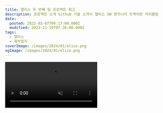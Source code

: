 ```yaml
---
title: 엘리스 두 번째 팀 프로젝트 회고
description: 프로젝트 소개 Github 기술 소개서 엘리스 SW 엔지니어 트랙이란 커리큘럼 속에서 꽤 오랜 시간 함께 교육을 들었으나, 비대면으로 진행된 탓에 교육생 간 소통이 원활하지 못했습니다.더군다나 수료 후에도 지속해서 교육생을 묶어줄 커뮤니티의 부재를 해결하고자 커뮤니티를 제작하게 되었습니다. 안타깝게 AI 트랙을 4기 동안이나 진행하면서도 없던 커뮤니티가 저희 수료 날에 디스코드 서버로 생겨버린 탓에 흐지부지되긴 했습니다. 엘리스에서 제공해준
date:
  posted: 2022-03-07T09:17:00.000Z
  modified: 2023-11-19T07:26:00.000Z
tags:
  - 엘리스
  - 제작일지
coverImage: /images/2024/01/elice.png
ogImage: /images/2024/01/elice.png
---
```


<video autoPlay playsInline muted loop src="/images/2022/03/Coderland.mp4" />

## 프로젝트 소개

* [Github](https://github.com/marshallku/Coderland)
* [기술 소개서](https://elice.notion.site/f1694b3c74dc452d86d83b90ec4ab361)

엘리스 SW 엔지니어 트랙이란 커리큘럼 속에서 꽤 오랜 시간 함께 교육을 들었으나, 비대면으로 진행된 탓에 교육생 간 소통이 원활하지 못했습니다.  
더군다나 수료 후에도 지속해서 교육생을 묶어줄 커뮤니티의 부재를 해결하고자 커뮤니티를 제작하게 되었습니다.

안타깝게 AI 트랙을 4기 동안이나 진행하면서도 없던 커뮤니티가 저희 수료 날에 디스코드 서버로 생겨버린 탓에 흐지부지되긴 했습니다.

엘리스에서 제공해준 서버 외에도 제 서버 2대를 사비로 투자했고, 팀원 분 aws 프리티어 클라우드도 투자했고, [coderland.dev](https://coderland.dev/)이란 도메인까지 사비로 구매해 여러모로 진심으로 준비한 프로젝트였으나, 결과가 조금 아쉽게 돼버렸네요.  
주제 자체가 엘리스 측에서 뭔가 진행하면 바로 엎어지기 쉬운 주제라 꾸준히 생각하고 경계하고 있었으나, 이리 빨리 엎어지는 것까진 안타깝게도 예상하지 못했습니다.

### 기술 스택

**Frontend**

![TypeScript](https://img.shields.io/badge/typescript-%23007ACC.svg?style=for-the-badge&logo=typescript&logoColor=white) ![React](https://img.shields.io/badge/react-%2320232a.svg?style=for-the-badge&logo=react&logoColor=%2361DAFB) ![CSS3](https://img.shields.io/badge/css3-%231572B6.svg?style=for-the-badge&logo=css3&logoColor=white) ![Jest](https://img.shields.io/badge/-jest-%23C21325?style=for-the-badge&logo=jest&logoColor=white) ![Vite](https://img.shields.io/static/v1?style=for-the-badge&message=Vite&color=646CFF&logo=Vite&logoColor=FFFFFF&label=) 

**Backend**

![TypeScript](https://img.shields.io/badge/typescript-%23007ACC.svg?style=for-the-badge&logo=typescript&logoColor=white) ![Express.js](https://img.shields.io/badge/express.js-%23404d59.svg?style=for-the-badge&logo=express&logoColor=%2361DAFB) ![Jest](https://img.shields.io/badge/-jest-%23C21325?style=for-the-badge&logo=jest&logoColor=white) ![PHP](https://img.shields.io/badge/php-%23777BB4.svg?style=for-the-badge&logo=php&logoColor=white) 

**Database**

![MongoDB](https://img.shields.io/badge/MongoDB-%234ea94b.svg?style=for-the-badge&logo=mongodb&logoColor=white) 

**Server**

![Nginx](https://img.shields.io/badge/nginx-%23009639.svg?style=for-the-badge&logo=nginx&logoColor=white) 

**Version Control**

![Git](https://img.shields.io/badge/git-%23F05033.svg?style=for-the-badge&logo=git&logoColor=white) ![GitLab](https://img.shields.io/badge/gitlab-%23181717.svg?style=for-the-badge&logo=gitlab&logoColor=white) 

**CI / CD**

![GitLab CI](https://img.shields.io/badge/gitlab%20ci-%23181717.svg?style=for-the-badge&logo=gitlab&logoColor=white) 

**OS**

![Ubuntu](https://img.shields.io/badge/Ubuntu-E95420?style=for-the-badge&logo=ubuntu&logoColor=white) 

### 서버 구조

![코더랜드 서버 구조](/images/2022/03/server-structure.png)

## 시작하기 전 세운 목표

* 코드 리뷰하기
* 테스트 코드 작성 및 테스트 환경 구성하기
* 더욱 깔끔한 코드 작성하기
* 1차 프로젝트를 진행하며 한 잘못 반복하지 않기

위 네 목표를 큰 틀로 잡고 시작했습니다.

## 잘 한 것

### 코드 리뷰

![코드 리뷰](/images/2022/03/review.png)

1차 프로젝트 땐 바닐라로만 작업해야 해서 구현할 것도 많은데 시간은 촉박해 문제를 전부 제가 해결해버릴 때가 많았습니다.  
알량한 재주로 타인의 성장 가능성을 뺏은 것 같단 죄책감도 있고, 팀원분들께 도움이 되고자 하는 마음도 있어 이번엔 바쁜 와중에도 짬 내서 코드 리뷰를 꼼꼼히 진행했습니다.

`Master - Sprint - Dev` 구조로 브랜치를 만들어 진행했는데, `Dev` 브랜치에서 각자 기능을 구현한 뒤 `Sprint` 브랜치로 병합하고, 스프린트 단위가 끝날 때마다 `Master`로 병합하는 방식을 취했습니다. `Dev` 브랜치에서 `Sprint` 브랜치로 병합할 땐 제가 확인하고 병합을 진행하고 `Master`로 병합할 땐 코치님이 리뷰를 진행해주셨는데, 확실히 리뷰어가 있으니 많은 문제를 줄일 수 있었습니다.

* 네이밍 컨벤션 통일
* 프로젝트 구조 유지
* CI / CD와 함께 더욱 견고한 프로젝트 제작
* 코드 품질 유지 및 향상

등의 다양한 장점이 있었고, 앞으로도 반드시 해나가야겠다고 생각합니다.

코드 리뷰를 받으러 들어갔다가 어째 하고 온 게 더 많아진 것 같지만, 코드를 읽는 능력 등도 향상됐고 제가 파악하지 못하던 문제를 코치님께 피드백도 받았으니 여러모로 서로에게 큰 도움이 되었다 생각합니다.

### 테스트 환경 구성

* 스테이징 서버 구축
* CI 및 CD 구축

두 개 모두 아주 큰 도움이 되었습니다.

`useEffect`를 잘못 활용해 글 상세 페이지에 접속하면 api 요청을 보내고, 상태가 업데이트되면 다시 api 요청을 보내는 아주 기막힌 상황인데, 가장 인상적인 오류였기에 들고 와 봤습니다.

이런 이슈 몇 개 때문에 제 서버가 수차례 의도치 않은 DDoS 공격을 받아내야 했고, 외에도 수차례 CI와 코드 리뷰로 미처 걸러내지 못한 오류를 배포 전에 잡아낼 수 있었습니다. 실험적인 기능을 도입할 때에도 실 서버와 거의 같은 상황에서 동작 여부를 테스트할 수 있으니 로컬 환경보다 훨씬 신뢰할 수 있는 테스트 결과를 제공해줬습니다.

더불어 브랜치에 변화가 있을 때마다 자동으로 배포가 이뤄지니, 온전히 개발과 코드 리뷰에만 집중할 수 있는 환경이 제공되어 최대한 애플리케이션 제작에만 집중할 수 있었습니다.  
물론 Gitlab CI 설정하느라 한나절 정도를 까먹긴 했습니다만…개발 기간이 조금 더 길었더라면 투자한 시간보다 훨씬 많은 시간을 절약할 수 있었으리라 생각합니다.

### 컨벤션 제작

![git 컨벤션](/images/2022/03/utility.png)

'한영 전환하기 귀찮아서'란 단소 단순한 이유로 커밋 메시지나 주석은 전부 영어로 작성해왔습니다.  
하지만 영어로 커밋 메시지를 작성하면 읽을 때도 쓸 때도 한글보다 힘들단 의견에 커밋 메시지를 한글로 작성하는 방향으로 진행했습니다.  
동사가 가장 앞으로 와 무슨 커밋인지 바로 파악할 수 있는 건 영어의 큰 장점이라 생각해, Fix, Update, Implement 등의 키워드를 추가해두고 메시지의 제일 앞에 대괄호로 추가하도록 진행했습니다.

외에도 제작 과정에서 가독성 향상과 통일성을 위해 코딩 컨벤션을 자잘하게 만들어가며 진행했고, CSS 네이밍 컨벤션도 BEM으로 통일하여 진행했습니다.

팀이 공유하는 규칙이 있어야 많은 일이 수월해진단 것을 다시금 뼈저리게 느꼈습니다.

### 직접 구현하는 습관

유독 웹 프론트엔드에서 자주 보이는 현상인데, 외부 라이브러리 등에 과하게 의존하는 것 같단 느낌을 받을 때가 가끔 있습니다.

* [터치 및 클릭으로 슬라이드 되는 캐러셀](https://github.com/marshallku/Coderland/blob/master/frontend/src/components/Carousel.tsx)
* [mui 느낌의 입력창](https://github.com/marshallku/Coderland/blob/master/frontend/src/components/Input.tsx)
* [http 클라이언트](https://github.com/marshallku/Coderland/blob/master/frontend/src/utils/fetcher.ts) (axios 대체)
* [시각 출력 관련 유틸](https://github.com/marshallku/Coderland/blob/master/frontend/src/utils/time.ts)
* [쿠키 파싱 / 삭제 유틸](https://github.com/marshallku/Coderland/blob/master/frontend/src/utils/cookie.ts)
* [쿼리 직 / 병렬화 유틸](https://github.com/marshallku/Coderland/blob/master/frontend/src/utils/url.ts)
* [최적화용 유틸](https://github.com/marshallku/Coderland/blob/master/frontend/src/utils/optimizer.ts)

등을 직접 구현했고, 애플리케이션에 적용하기에 부족하지도 않았습니다.

![코더랜드 의존성](/images/2022/03/dependencies.png)

도무지 시간 내에 구현하지 못할 것 같은 의존성만 추가했습니다.

대부분 라이브러리는 최대한 다양한 기호에 맞출 수 있게 제작되거나 최대한 다양한 상황을 처리하도록 제작돼 불필요하게 거대할 때가 많습니다. 사용자화가 아무리 뛰어나다 한들 애플리케이션에 녹여내는 게 힘들 때도 있고요.

직접 만들며 많은 공부도 되었고, 성능도 충분했으며, 두 프로젝트 모두 코치님께 칭찬을 들으면 들었지 흠이 되지 않았고, 일정 내에 결국 모든 걸 소화했습니다. 사이드 프로젝트나 학습의 목적이 어느 정도 포함된 프로젝트에선 이런 습관을 들여두는 게 나중에 자산이 되리라 생각하기에, 앞으로도 이 습관을 유지하며 다양한 시도를 해볼 생각입니다.

```ts
export default function formatClassName(...names: Array<unknown>) {
  return names.filter((x) => !!x).join(" ");
}
```

목록에 없는 것 중 간단하지만 꽤 많이 활용한 유틸리티입니다.

```tsx
<div className={`my-component ${state ? "my-component--state" : ""}`} />
<div className={`my-component${state ? " my-component--state" : ""}`} />
```

JSX를 사용하다 보면 꽤 자주 보이는 코드인데, 위의 방식을 사용하면 코드 에디터에선 깔끔하게 보이지만 HTML 렌더링이 지저분하고, 아래의 방식을 사용하면 개발하긴 힘들어도 렌더링 결과가 깔끔합니다.  
둘 다 불필요하게 삼항 연산자를 사용해야 한단 문제도 있고요.

```tsx
<div className={formatClassName(
  "my-component",
  state && "my-component--state"
)} />
```

개발 과정에서도, 렌더링 결과도 포기하지 않고 불필요한 삼항 연산자도 사용하지 않아도 되게 해줍니다.

### 더미 데이터 활용

아무래도 백엔드와 프론트엔드의 개발 속도가 같긴 힘듭니다. 프론트엔드에서 api 요청 결과가 필요한 시점이 와도 백엔드는 아직 DB 구조도 다 못 짰을 수도 있을 만큼 둘의 속도는 아주 다릅니다.  
명세를 작성하고, 필요한 정보를 공유한 뒤, 인터페이스를 작성하고 더미 데이터를 추가하는 것까지는 당연히 진행했습니다.

```ts
export default async <T>(data: T) => data;
```

저번 프로젝트에서 아쉬웠던 것이, 더미 데이터를 바로바로 불러와서 사용하다 보니, 비동기를 처리하는 코드를 나중에 따로 작성해야 하고, `import`를 너무 중구난방으로 하는 결과가 발생해 상술한 것처럼 간단한 함수를 작성하고, `dummy.ts`란 파일에서 모든 더미 데이터를 관리하고, 위 함수를 거쳐 반환해 비동기 처리까지 미리 끝내둘 수 있었습니다.

## 문제가 된 것

### 부족한 기획

아이디어가 괜찮았고, 디자인보단 CSS 작성이 익숙한 사람들이라 기획이 여러모로 부족한 상태에서 개발을 시작했습니다.

그러다 보니 이 부분엔 과연 어떤 디자인이 합리적인지, 이 기능이 추가되는 게 맞는지 등의 문제와 마주할 때마다 고민하느라 꽤 많은 시간을 투자해야 했습니다.  
또한 제작 과정에서 상술한 것처럼 '엘리스에서 무언가 진행하면 바로 엎어질 기획'이란 점이 내내 마음에 걸려 프로젝트의 방향성에 관한 논의도 가끔 스크럼에서 꺼냈습니다.

개발을 조금만 천천히 시작하고 깊은 고민을 했더라면 어느 정도 해결되었을 문제들이라 생각합니다.  
다음 프로젝트부턴 반드시 일정 기간 이상은 기획에 투자해야겠습니다.

### 다소 아쉬웠던 소통

발생하고 있는 이슈나 특정 안건에 대한 생각이 자유롭게 오가지 못했단 느낌이 개발 과정에도 그렇고 끝나고 돌아보면서도 그렇고 많이 듭니다.  
분위기가 이렇다 보니 저도 세부적인 일정을 계획해나간 걸 쉬이 공유하지 못했고, 팀원 분들도 이슈가 있을 때 쉽게 꺼내시지 못한단 느낌을 받았습니다.

자연스럽게 팀 단위의 효율을 끌어올리는 데 제동이 걸렸단 느낌이 들었고, 초기 기획 단계에서 '구현하면 좋지 않을까' 싶었던 채팅 기능은 끝내 제작하지 못했고, 1차 프로젝트 때보다 서로 열심히 하며 동기 부여되는 게 조금 약해진 것 같습니다. 시간에 쫓기다 프로젝트 막바지엔 일과를 분 단위로 짜두고 생활해야 하는 힘겨운 상황이 벌어지기도 했고요.

스크럼과 오피스 아워를 최대한 기록해두고, 코드 리뷰를 열심히 하며 문제가 될 것 같은 상황을 찾아내려 노력도 했으나 근본적인 문제 해결책은 아니었단 생각이 강하게 듭니다. 잡담도 쉽게 쉽게 할 수 있는 분위기를 만드는 방법에 관해 고민을 해봐야 할 것 같고, 혹여 그런 분위기가 생성되지 않더라도 적어도 이슈는 쉽게 공유할 수 있도록 다양한 협업 툴을 조사해봐야겠단 생각이 들었습니다.

### 전역 상태관리 능력

단적인 예시로 새 알림 존재 여부를 api 요청 시에 서버에서 반환해주는데, GNB에 해당 상태를 출력하기 위해 `window`에 Dispatch 함수를 등록해두고 api 요청을 보낼 때마다 새 알림 존재 여부를 확인해 해당 Dispatch 함수에 전달하도록 해뒀습니다.  
api 요청 시 중복되는 작업을 처리하기 위한 함수를 제작했는데, 해당 함수는 함수형 컴포넌트가 아니기에 Context API를 활용한 훅을 제작하기도 어려웠고, 해당 함수를 Context API로 관리하는 것도 과투자란 생각이 강하게 들었습니다. 이미 Context API로 관리하는 상태가 4개나 있기도 해 더 추가하기도 꺼려지는 상황이었고요.

결국 주어진 시간 내에 확실한 처리를 위해 전역에 Dispatch 함수를 등록했는데, 그리 권장되는 방식은 아닐 것 같아 전역 상태관리에 관한 내용을 조금 더 공부해봐야 할 것 같습니다.  
아직 외부 라이브러리를 도입할 만큼 프로젝트 규모가 크진 않다고 생각해 꾸역꾸역 Context API를 활용했는데, 너무 유연하지 못했나 싶기도 합니다. 가독성, 성능 등 다양한 지표에서 각종 라이브러리와 Context API도 비교해봐야겠습니다.

## 추가로 할 것

### 문서화

![Typescript 코딩 표준](/images/2022/03/Coding-Standard.png)

[노션에서 확인](https://marshallku.notion.site/TS-Coding-Standard-c0340d7edadb461bbe56d0ec15127f10)

팀이 공유하는 다양한 규칙의 문서가 작성돼 있으면 좋겠다는 생각이 들어 코딩 표준부터 작성해가기 시작했습니다.  
작성할 땐 네이버도 Airbnb 규칙 조금 수정해서 쓰던데 큰 의미가 있을까 싶을 때도 있었지만, 과정에 다양한 좋은 자료를 보며 생각을 정리한 부분이 많아 꽤 많은 도움이 됐습니다.

Git 컨벤션 등도 추가로 정리해볼 생각입니다.  
이게 나름 문서 작성하며 정리하는 재미도 쏠쏠하네요.

여담으로, 노션 에디터에 잡렉도 많고, 해시로 페이지 내에서 이동할 때도 반 박자 느린데다, 구문 강조도 영 신통찮아 작성이 끝나면 다른 곳에 정리할 생각입니다.

### Figma 익히기 및 디자인 공부

Figma를 기본적인 수준 밖에 다루질 못하니 이런저런 제약이 많았습니다.  
디자인도 참 안타까운 수준이라 아직 갈 길이 멀다 싶네요.

Figma를 익히는 과정이 투자 대비 효용 가치가 현저히 낮다고 판단되면 디자인 라이브러리 같은 거라도 간단하게 만들어볼 생각입니다.

### 리팩터링

지금까지 경험을 바탕으로, 머리론 알고 있지만 귀찮아 굳이 하지 않았던 것들, 작업하며 깨달은 것들 등을 기반으로 차근차근 리팩터링을 시작했습니다.  
언제나 단순히 만들고 끝내는 게 아니라 꾸준히 유지 보수하는 게 중요하다고 생각하기에, 지금 배포되어있는 서비스 대부분을 차근차근 고쳐갈 예정입니다.

클린 코드, 리팩터링 같은 책도 읽어볼까 싶어 주문해뒀습니다.

## 끝내며

앞선 1차 프로젝트에서 에너지를 엄청나게 소비한 뒤 시작한 프로젝트라 마른걸레 쥐어짜듯 에너지를 쥐어짜며 작업했습니다. 더욱 잘하고 싶은 마음만큼은 줄지 않았기에 솔직히 힘들지 않았다면 거짓말일 겁니다.  
분명 눈은 뜨고 있는데 여기가 꿈인지 현실인지도 모르겠고, 멍해지는 시간도 길어지고, 정신적으로나 물리적으로 피폐해지는 와중에도 확실했던 건, 전 분명히 이걸 즐기고 있었단 겁니다. 결과물을 보며 벅차오르는 감정을 주체하지 못하겠을 때 다시금 제가 코딩을 얼마나 좋아하는지 깨달을 수 있었습니다.

<iframe width="560" height="560" src="https://www.youtube.com/embed/h2dUDBWwe4w?start=340" title="YouTube video player" frameBorder="0" allow="accelerometer; autoplay; clipboard-write; encrypted-media; gyroscope; picture-in-picture" allowFullScreen />

작업하며 모차르트(W. A. Mozart)의 교향곡 41번을 다시금 듣기 시작했습니다. 아주 정교한 푸가 형식([곡의 대위법을 분석한 유튜브 비디오](https://youtu.be/YTxYykhQZbI?t=714))을 듣자마자 악보를 찾아보고 충격에 휩싸여 몇 날 며칠을 저 곡만 들었는데, 서버들을 설정하고 CI / CD가 개발이 진행될 때마다 잘 작동하는 걸 보고 있으니 저 곡을 처음 들었을 때의 전율을 다시금 느낄 수 있었습니다. 물론 저만큼의 정교함엔 턱없이 못 미치지만, 제 자식이 더 예뻐 보이는 법 아니겠습니까.  
저 곡을 들은 뒤로 존경하는 아키텍트에 모차르트도 추가되었는데, 존경하는 아키텍트께 한발 다가간 느낌도 들고 좋네요.

팀 프로젝트란 경험도 즐거웠기에, 사이드 프로젝트라도 더 해보고 싶은데, 사람을 어디서 어떻게 구할지가 애매하네요.

더욱 열심히 나아가겠단 다짐과 함께 이만 맺겠습니다.